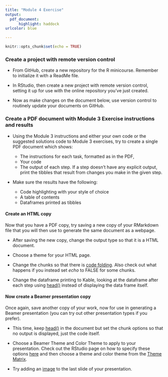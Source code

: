 ```yaml
---
title: "Module 4 Exercise"
output: 
  pdf_document:
      highlight: haddock
urlcolor: blue

---
```


```r
knitr::opts_chunk$set(echo = TRUE)
```

### Create a project with remote version control

- From GitHub, create a new repository for the R minicourse.  Remember to initialize it 
with a ReadMe file.  

- In RStudio, then create a new project with remote version control, setting it 
up for use with the online repository you've just created.

- Now as make changes on the document below, use version control to routinely 
update your documents on GitHub.

### Create a PDF document with Module 3 Exercise instructions and results

- Using the Module 3 instructions and either your own code or the suggested 
solutions code to Module 3 exercises, try to create a single PDF document which 
shows:
  
    + The instructions for each task, formatted as in the PDF,
    + Your code
    + The output of each step.  If a step doesn't have any explicit output, 
    print the tibbles that result from changes you make in the given step.

- Make sure the results have the following:

    + Code highlighting with your style of choice
    + A table of contents
    + Dataframes printed as tibbles
    
#### Create an HTML copy

Now that you have a PDF copy, try saving a new copy of your RMarkdown file that 
you will then use to generate the same document as a webpage.

- After saving the new copy, change the output type so that it is a HTML document. 

- Choose a theme for your HTML page.

- Change the chunks so that there is 
[code folding](https://rmarkdown.rstudio.com/html_document_format.html#code_folding). 
Also check out what happens if you instead set *echo* to FALSE for some chunks.

- Change the dataframe printing to Kable, looking at the dataframe after each 
step using [head()](https://www.rdocumentation.org/packages/utils/versions/3.4.3/topics/head) 
instead of displaying the data frame itself.

#### Now create a Beamer presentation copy

Once again, save another copy of your work, now for use in generating a Beamer 
presentation (you can try out other presentation types if you prefer).

- This time, keep [head()](https://www.rdocumentation.org/packages/utils/versions/3.4.3/topics/head) 
in the document but set the chunk options so that no output is displayed, just 
the code itself.

- Choose a Beamer Theme and Color Theme to apply to your presentation.  Check out 
the RStudio page on how to specify these options [here](https://rmarkdown.rstudio.com/beamer_presentation_format.html#themes) 
and then choose a theme and color theme from the [Theme Matrix](https://hartwork.org/beamer-theme-matrix/).

- Try adding an [image](http://s2.quickmeme.com/img/99/9903c7c14add3fd0758b7b5b80c24d48101f296f13ce34736799a82c71f61bc2.jpg) to the last slide of
your presentation.

